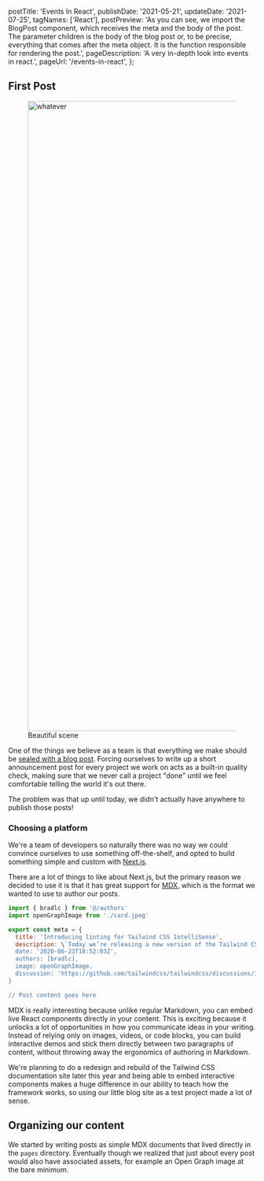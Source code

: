 
  postTitle: 'Events In React',
  publishDate: '2021-05-21',
  updateDate: '2021-07-25',
  tagNames: ['React'],
  postPreview:
    'As you can see, we import the BlogPost component, which receives the meta and the body of the post. The parameter children is the body of the blog post or, to be precise, everything that comes after the meta object. It is the function responsible for rendering the post.',
  pageDescription: 'A very in-depth look into events in react.',
  pageUrl: '/events-in-react',
};


## First Post

<figure>
  <Image
    src={img}
    alt="whatever"
    width="1920"
    height="1280"
    layout="responsive"
    className="object-cover"
    priority
  />
  <figcaption>Beautiful scene</figcaption>
</figure>

One of the things we believe as a team is that everything we make should be [sealed with a blog post](https://public.3.basecamp.com/p/toAcDMxu8Fvq2yMfd2azTuaV). Forcing ourselves to write up a short announcement post for every project we work on acts as a built-in quality check, making sure that we never call a project "done" until we feel comfortable telling the world it's out there.

The problem was that up until today, we didn't actually have anywhere to publish those posts!

<TagPill tag="React" />

### Choosing a platform

We're a team of developers so naturally there was no way we could convince ourselves to use something off-the-shelf, and opted to build something simple and custom with [Next.js](http://nextjs.org).

There are a lot of things to like about Next.js, but the primary reason we decided to use it is that it has great support for [MDX](https://mdxjs.com/), which is the format we wanted to use to author our posts.

```js
import { bradlc } from '@/authors'
import openGraphImage from './card.jpeg'

export const meta = {
  title: 'Introducing linting for Tailwind CSS IntelliSense',
  description: \`Today we’re releasing a new version of the Tailwind CSS IntelliSense extension for Visual Studio Code that adds Tailwind-specific linting to both your CSS and your markup.\`,
  date: '2020-06-23T18:52:03Z',
  authors: [bradlc],
  image: openGraphImage,
  discussion: 'https://github.com/tailwindcss/tailwindcss/discussions/1956',
}

// Post content goes here
```

MDX is really interesting because unlike regular Markdown, you can embed live React components directly in your content. This is exciting because it unlocks a lot of opportunities in how you communicate ideas in your writing. Instead of relying only on images, videos, or code blocks, you can build interactive demos and stick them directly between two paragraphs of content, without throwing away the ergonomics of authoring in Markdown.

We're planning to do a redesign and rebuild of the Tailwind CSS documentation site later this year and being able to embed interactive components makes a huge difference in our ability to teach how the framework works, so using our little blog site as a test project made a lot of sense.

## Organizing our content

We started by writing posts as simple MDX documents that lived directly in the `pages` directory. Eventually though we realized that just about every post would also have associated assets, for example an Open Graph image at the bare minimum.
